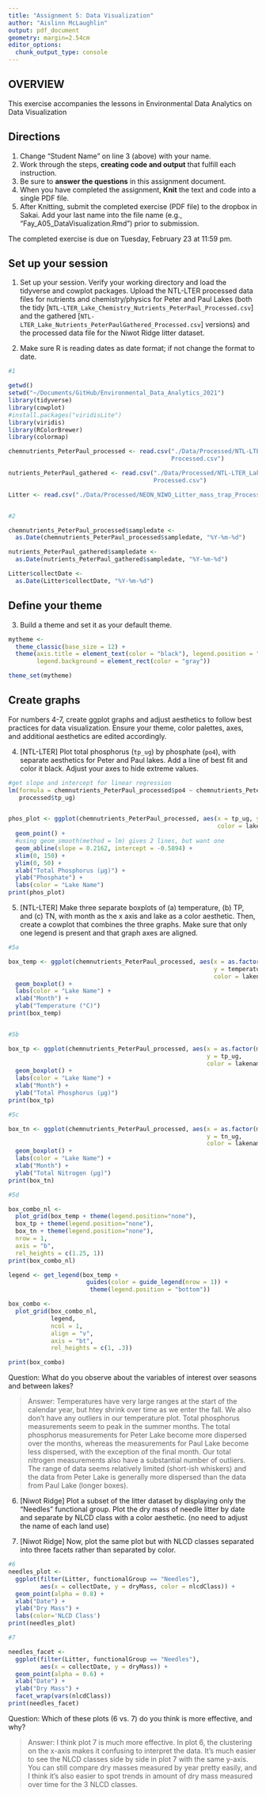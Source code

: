 ```yaml
---
title: "Assignment 5: Data Visualization"
author: "Aislinn McLaughlin"
output: pdf_document
geometry: margin=2.54cm
editor_options: 
  chunk_output_type: console
---
```


## OVERVIEW

This exercise accompanies the lessons in Environmental Data Analytics on Data Visualization 

## Directions
1. Change "Student Name" on line 3 (above) with your name.
2. Work through the steps, **creating code and output** that fulfill each instruction.
3. Be sure to **answer the questions** in this assignment document.
4. When you have completed the assignment, **Knit** the text and code into a single PDF file.
5. After Knitting, submit the completed exercise (PDF file) to the dropbox in Sakai. Add your last name into the file name (e.g., "Fay_A05_DataVisualization.Rmd") prior to submission.

The completed exercise is due on Tuesday, February 23 at 11:59 pm.



## Set up your session 
1. Set up your session. Verify your working directory and load the tidyverse 
and cowplot packages. Upload the NTL-LTER processed data files for nutrients 
and chemistry/physics for Peter and Paul Lakes (both the tidy 
[`NTL-LTER_Lake_Chemistry_Nutrients_PeterPaul_Processed.csv`] and the gathered
[`NTL-LTER_Lake_Nutrients_PeterPaulGathered_Processed.csv`] versions) and 
the processed data file for the Niwot Ridge litter dataset. 

2. Make sure R is reading dates as date format; if not change the format to date.

```r
#1 

getwd()
setwd("~/Documents/GitHub/Environmental_Data_Analytics_2021")
library(tidyverse)
library(cowplot)
#install.packages("viridisLite")
library(viridis)
library(RColorBrewer)
library(colormap)

chemnutrients_PeterPaul_processed <- read.csv("./Data/Processed/NTL-LTER_Lake_Chemistry_Nutrients_PeterPaul_
                                              Processed.csv")

nutrients_PeterPaul_gathered <- read.csv("./Data/Processed/NTL-LTER_Lake_Nutrients_PeterPaulGathered_
                                         Processed.csv")

Litter <- read.csv("./Data/Processed/NEON_NIWO_Litter_mass_trap_Processed.csv")


#2 

chemnutrients_PeterPaul_processed$sampledate <-
  as.Date(chemnutrients_PeterPaul_processed$sampledate, "%Y-%m-%d")

nutrients_PeterPaul_gathered$sampledate <-
  as.Date(nutrients_PeterPaul_gathered$sampledate, "%Y-%m-%d")

Litter$collectDate <-
  as.Date(Litter$collectDate, "%Y-%m-%d")

```
## Define your theme
3. Build a theme and set it as your default theme.

```r

mytheme <-
  theme_classic(base_size = 12) +
  theme(axis.title = element_text(color = "black"), legend.position = "bottom", 
        legend.background = element_rect(color = "gray"))

theme_set(mytheme)

```

## Create graphs
For numbers 4-7, create ggplot graphs and adjust aesthetics to follow best practices for data visualization. Ensure your theme, color palettes, axes, and additional aesthetics are edited accordingly.

4. [NTL-LTER] Plot total phosphorus (`tp_ug`) by phosphate (`po4`), with separate aesthetics for Peter and Paul lakes. Add a line of best fit and color it black. Adjust your axes to hide extreme values.

```r
#get slope and intercept for linear regression
lm(formula = chemnutrients_PeterPaul_processed$po4 ~ chemnutrients_PeterPaul_
   processed$tp_ug)


phos_plot <- ggplot(chemnutrients_PeterPaul_processed, aes(x = tp_ug, y = po4, 
                                                           color = lakename)) +
  geom_point() +
  #using geom_smooth(method = lm) gives 2 lines, but want one
  geom_abline(slope = 0.2162, intercept = -0.5894) + 
  xlim(0, 150) +
  ylim(0, 50) +
  xlab("Total Phosphorus (µg)") +
  ylab("Phosphate") +
  labs(color = "Lake Name")
print(phos_plot)

```


5. [NTL-LTER] Make three separate boxplots of (a) temperature, (b) TP, and (c) TN, with month as the x axis and lake as a color aesthetic. Then, create a cowplot that combines the three graphs. Make sure that only one legend is present and that graph axes are aligned.

```r

#5a

box_temp <- ggplot(chemnutrients_PeterPaul_processed, aes(x = as.factor(month), 
                                                          y = temperature_C, 
                                                          color = lakename)) +
  geom_boxplot() + 
  labs(color = "Lake Name") +
  xlab("Month") +
  ylab("Temperature (°C)")
print(box_temp)


#5b

box_tp <- ggplot(chemnutrients_PeterPaul_processed, aes(x = as.factor(month), 
                                                        y = tp_ug, 
                                                        color = lakename)) +
  geom_boxplot() + 
  labs(color = "Lake Name") +
  xlab("Month") +
  ylab("Total Phosphorus (µg)")
print(box_tp)

#5c

box_tn <- ggplot(chemnutrients_PeterPaul_processed, aes(x = as.factor(month), 
                                                        y = tn_ug, 
                                                        color = lakename)) +
  geom_boxplot() + 
  labs(color = "Lake Name") +
  xlab("Month") +
  ylab("Total Nitrogen (µg)")
print(box_tn)

#5d

box_combo_nl <- 
  plot_grid(box_temp + theme(legend.position="none"),
  box_tp + theme(legend.position="none"),
  box_tn + theme(legend.position="none"), 
  nrow = 1, 
  axis = "b", 
  rel_heights = c(1.25, 1))
print(box_combo_nl)

legend <- get_legend(box_temp + 
                      guides(color = guide_legend(nrow = 1)) + 
                       theme(legend.position = "bottom"))

box_combo <- 
  plot_grid(box_combo_nl, 
            legend, 
            ncol = 1,
            align = "v",
            axis = "bt",
            rel_heights = c(1, .3))

print(box_combo)

```

Question: What do you observe about the variables of interest over seasons and between lakes? 

> Answer: Temperatures have very large ranges at the start of the calendar year, but htey shrink over time as we enter the fall. We also don't have any outliers in our temperature plot. Total phosphorus measurements seem to peak in the summer months. The total phosphorus measurements for Peter Lake become more dispersed over the months, whereas the measurements for Paul Lake become less dispersed, with the exception of the final month. Our total nitrogen measurements also have a substantial number of outliers. The range of data seems relatively limited (short-ish whiskers) and the data from Peter Lake is generally more dispersed than the data from Paul Lake (longer boxes).

6. [Niwot Ridge] Plot a subset of the litter dataset by displaying only the "Needles" functional group. Plot the dry mass of needle litter by date and separate by NLCD class with a color aesthetic. (no need to adjust the name of each land use)

7. [Niwot Ridge] Now, plot the same plot but with NLCD classes separated into three facets rather than separated by color. 

```r
#6
needles_plot <-
  ggplot(filter(Litter, functionalGroup == "Needles"),
         aes(x = collectDate, y = dryMass, color = nlcdClass)) +
  geom_point(alpha = 0.8) +
  xlab("Date") +
  ylab("Dry Mass") +
  labs(color='NLCD Class') 
print(needles_plot)

#7

needles_facet <-
  ggplot(filter(Litter, functionalGroup == "Needles"),
         aes(x = collectDate, y = dryMass)) +
  geom_point(alpha = 0.6) +
  xlab("Date") +
  ylab("Dry Mass") +
  facet_wrap(vars(nlcdClass))
print(needles_facet)

```
Question: Which of these plots (6 vs. 7) do you think is more effective, and why? 

> Answer: I think plot 7 is much more effective. In plot 6, the clustering on the x-axis makes it confusing to interpret the data. It's much easier to see the NLCD classes side by side in plot 7 with the same y-axis. You can still compare dry masses measured by year pretty easily, and I think it's also easier to spot trends in amount of dry mass measured over time for the 3 NLCD classes.
